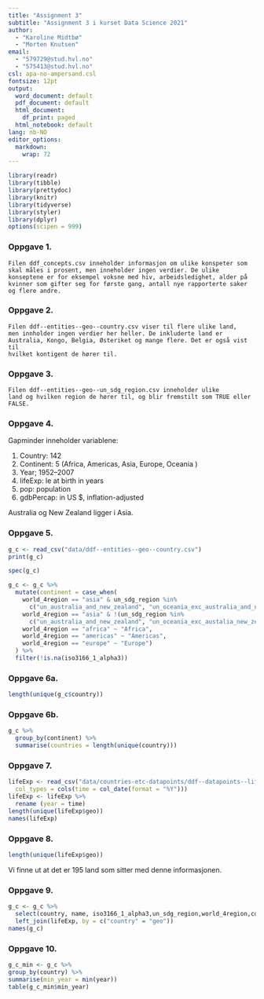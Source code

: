 ```yaml
---
title: "Assignment 3"
subtitle: "Assignment 3 i kurset Data Science 2021"
author: 
  - "Karoline Midtbø"
  - "Morten Knutsen" 
email: 
  - "579729@stud.hvl.no" 
  - "575413@stud.hvl.no"
csl: apa-no-ampersand.csl
fontsize: 12pt
output:
  word_document: default
  pdf_document: default
  html_document:
    df_print: paged
  html_notebook: default  
lang: nb-NO
editor_options: 
  markdown: 
    wrap: 72
---
```

```r
library(readr)
library(tibble)
library(prettydoc)
library(knitr)
library(tidyverse)
library(styler)
library(dplyr)
options(scipen = 999)
```


### Oppgave 1.

    Filen ddf_concepts.csv inneholder informasjon om ulike konspeter som
    skal måles i prosent, men inneholder ingen verdier. De ulike
    konseptene er for eksempel voksne med hiv, arbeidsledighet, alder på
    kvinner som gifter seg for første gang, antall nye rapporterte saker
    og flere andre.

### Oppgave 2.

    Filen ddf--entities--geo--country.csv viser til flere ulike land,
    men innholder ingen verdier her heller. De inkluderte land er
    Australia, Kongo, Belgia, Østeriket og mange flere. Det er også vist til
    hvilket kontigent de hører til.

### Oppgave 3.

    Filen ddf--entities--geo--un_sdg_region.csv inneholder ulike
    land og hvilken region de hører til, og blir fremstilt som TRUE eller FALSE.

### Oppgave 4.

Gapminder inneholder variablene:

1. Country: 142 
2. Continent: 5 (Africa, Americas, Asia, Europe, Oceania )
3. Year; 1952–2007
4. lifeExp: le at birth in years
5. pop: population
6. gdbPercap: in US $, inflation-adjusted

Australia og New Zealand ligger i Asia.

### Oppgave 5.
```r
g_c <- read_csv("data/ddf--entities--geo--country.csv")
print(g_c)
```

```r
spec(g_c)
```

```r
g_c <- g_c %>%
  mutate(continent = case_when(
    world_4region == "asia" & un_sdg_region %in% 
      c("un_australia_and_new_zealand", "un_oceania_exc_australia_and_new_zealand") ~ "Oceania",
    world_4region == "asia" & !(un_sdg_region %in% 
      c("un_australia_and_new_zealand", "un_oceania_exc_austalia_new_zealand")) ~ "Asia",
    world_4region == "africa" ~ "Africa",
    world_4region == "americas" ~ "Americas",
    world_4region == "europe" ~ "Europe")
  ) %>% 
  filter(!is.na(iso3166_1_alpha3))
```


### Oppgave 6a.
```r
length(unique(g_c$country))
```

### Oppgave 6b.
```r
g_c %>% 
  group_by(continent) %>%
  summarise(countries = length(unique(country)))
```
### Oppgave 7.

```r
lifeExp <- read_csv("data/countries-etc-datapoints/ddf--datapoints--life_expectancy_years--by--geo--time.csv", 
  col_types = cols(time = col_date(format = "%Y")))
lifeExp <- lifeExp %>% 
  rename (year = time)
length(unique(lifeExp$geo))
names(lifeExp)
```


### Oppgave 8.
```r
length(unique(lifeExp$geo))
```

Vi finne ut at det er 195 land som sitter med denne informasjonen.

### Oppgave 9.

```r
g_c <- g_c %>%
  select(country, name, iso3166_1_alpha3,un_sdg_region,world_4region,continent,world_6region) %>%
  left_join(lifeExp, by = c("country" = "geo"))
names(g_c)
```

### Oppgave 10.

```r
g_c_min <- g_c %>% 
group_by(country) %>%
summarise(min_year = min(year))
table(g_c_min$min_year)
```






